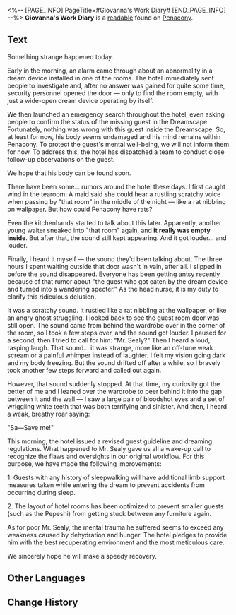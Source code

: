 <%-- [PAGE_INFO]
PageTitle=#Giovanna's Work Diary#
[END_PAGE_INFO] --%>
{{Readable Infobox
|id           = 291
|partIds      = 190544
|title        = 
|image        = Item Penacony Readable 1.png
|world        = Penacony
|parts        = 1
|author       = <!--to be added-->
|description  = The work diary of Giovanna, head dream nurse of the hotel, that recounts an accident regarding how a guest encountered an accident while entering the dream.
|part1        = Giovanna's Work Diary
|source1      = {{cx|Source missing}}
|characters   = 
|factions     = Penacony; Pepeshi
}}
'''Giovanna's Work Diary''' is a [[readable]] found on [[Penacony]].
<!--
==Location==
{{Map Embed|<map name>|<marker id>}}
-->
==Text==
{{Size|28|'''X/23'''}}

Something strange happened today.

Early in the morning, an alarm came through about an abnormality in a dream device installed in one of the rooms. The hotel immediately sent people to investigate and, after no answer was gained for quite some time, security personnel opened the door &mdash; only to find the room empty, with just a wide-open dream device operating by itself.

We then launched an emergency search throughout the hotel, even asking people to confirm the status of the missing guest in the Dreamscape. Fortunately, nothing was wrong with this guest inside the Dreamscape. So, at least for now, his body seems undamaged and his mind remains within Penacony. To protect the guest's mental well-being, we will not inform them for now. To address this, the hotel has dispatched a team to conduct close follow-up observations on the guest.

We hope that his body can be found soon.

{{Size|28|'''X/25'''}}

There have been some... rumors around the hotel these days. I first caught wind in the tearoom: A maid said she could hear a rustling scratchy voice when passing by "that room" in the middle of the night &mdash; like a rat nibbling on wallpaper. But how could Penacony have rats?

Even the kitchenhands started to talk about this later. Apparently, another young waiter sneaked into "that room" again, and '''it really was empty inside'''. But after that, the sound still kept appearing. And it got louder... and louder.

{{Size|28|'''X/26'''}}

Finally, I heard it myself &mdash; the sound they'd been talking about. The three hours I spent waiting outside that door wasn't in vain, after all. I slipped in before the sound disappeared. Everyone has been getting antsy recently because of that rumor about "the guest who got eaten by the dream device and turned into a wandering specter." As the head nurse, it is my duty to clarify this ridiculous delusion.

It was a scratchy sound. It rustled like a rat nibbling at the wallpaper, or like an angry ghost struggling. I looked back to see the guest room door was still open. The sound came from behind the wardrobe over in the corner of the room, so I took a few steps over, and the sound got louder. I paused for a second, then I tried to call for him: "Mr. Sealy?" Then I heard a loud, rasping laugh. That sound... it was strange, more like an off-tune weak scream or a painful whimper instead of laughter. I felt my vision going dark and my body freezing. But the sound drifted off after a while, so I bravely took another few steps forward and called out again.

However, that sound suddenly stopped. At that time, my curiosity got the better of me and I leaned over the wardrobe to peer behind it into the gap between it and the wall &mdash; I saw a large pair of bloodshot eyes and a set of wriggling white teeth that was both terrifying and sinister. And then, I heard a weak, breathy roar saying:

"Sa&mdash;Save me!"

{{Size|28|'''X/28'''}}

This morning, the hotel issued a revised guest guideline and dreaming regulations. What happened to Mr. Sealy gave us all a wake-up call to recognize the flaws and oversights in our original workflow. For this purpose, we have made the following improvements:

1. Guests with any history of sleepwalking will have additional limb support measures taken while entering the dream to prevent accidents from occurring during sleep.

2. The layout of hotel rooms has been optimized to prevent smaller guests (such as the Pepeshi) from getting stuck between any furniture again.

As for poor Mr. Sealy, the mental trauma he suffered seems to exceed any weakness caused by dehydration and hunger. The hotel pledges to provide him with the best recuperating environment and the most meticulous care.

We sincerely hope he will make a speedy recovery.

<!--
==Trivia==
* 
-->
==Other Languages==
{{Other Languages
|en   = Giovanna's Work Diary
|zhs  = 乔凡娜的工作日记
|zht  = 喬凡娜的工作日記
|ja   = ジョヴァンナの業務日誌
|ko   = 지오반나의 작업 일지
|es   = Diario de trabajo de Giovanna
|fr   = Journal de travail de Giovanna
|ru   = Рабочий журнал Джованны
|th   = บันทึกการทำงานของ Giovanna
|vi   = Nhật Ký Làm Việc Của Giovanna
|de   = Giovannas Arbeitstagebuch
|id   = Catatan Kerja Giovanna
|pt   = Diário de Trabalho de Giovanna
}}

==Change History==
{{Change History|2.0}}